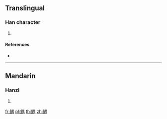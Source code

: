 {{character info/new}}
==Translingual==

===Han character===
{{Han char|rn=195|rad=魚|as=09|sn=20|four=26327|canj=NFWLB}}

# {{defn|Han|sort=魚09}}

====References====
* {{Han ref|kx=1474.170|dkj=46315|hdz=74701.090|uh=9C05|ud=39941|bh=F56D|bd=62829}}

----

==Mandarin==

===Hanzi===
{{cmn-hanzi|pin=[[yú]] ([[yu2]])|wg=yü<sup>2</sup>}}

# {{defn|lang=cmn|sort=魚09}}

[[fr:鰅]]
[[pl:鰅]]
[[th:鰅]]
[[zh:鰅]]